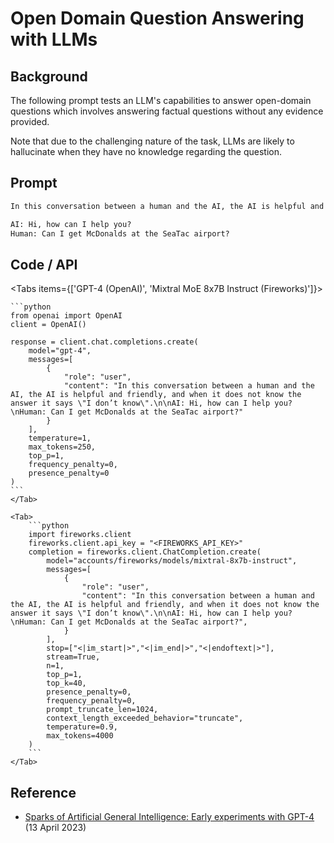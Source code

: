 # Open Domain Question Answering with LLMs


## Background
The following prompt tests an LLM's capabilities to answer open-domain questions which involves answering factual questions without any evidence provided.

<Callout type="warning" emoji="⚠️">
    Note that due to the challenging nature of the task, LLMs are likely to hallucinate when they have no knowledge regarding the question.
</Callout>

## Prompt
```markdown
In this conversation between a human and the AI, the AI is helpful and friendly, and when it does not know the answer it says "I don’t know".

AI: Hi, how can I help you?
Human: Can I get McDonalds at the SeaTac airport?
```

## Code / API

<Tabs items={['GPT-4 (OpenAI)', 'Mixtral MoE 8x7B Instruct (Fireworks)']}>
    <Tab>
  
    ```python
    from openai import OpenAI
    client = OpenAI()

    response = client.chat.completions.create(
        model="gpt-4",
        messages=[
            {
                "role": "user",
                "content": "In this conversation between a human and the AI, the AI is helpful and friendly, and when it does not know the answer it says \"I don’t know\".\n\nAI: Hi, how can I help you?\nHuman: Can I get McDonalds at the SeaTac airport?"
            }
        ],
        temperature=1,
        max_tokens=250,
        top_p=1,
        frequency_penalty=0,
        presence_penalty=0
    )
    ```
    </Tab>

    <Tab>
        ```python
        import fireworks.client
        fireworks.client.api_key = "<FIREWORKS_API_KEY>"
        completion = fireworks.client.ChatCompletion.create(
            model="accounts/fireworks/models/mixtral-8x7b-instruct",
            messages=[
                {
                    "role": "user",
                    "content": "In this conversation between a human and the AI, the AI is helpful and friendly, and when it does not know the answer it says \"I don’t know\".\n\nAI: Hi, how can I help you?\nHuman: Can I get McDonalds at the SeaTac airport?",
                }
            ],
            stop=["<|im_start|>","<|im_end|>","<|endoftext|>"],
            stream=True,
            n=1,
            top_p=1,
            top_k=40,
            presence_penalty=0,
            frequency_penalty=0,
            prompt_truncate_len=1024,
            context_length_exceeded_behavior="truncate",
            temperature=0.9,
            max_tokens=4000
        )
        ```
    </Tab>


</Tabs>

## Reference
- [Sparks of Artificial General Intelligence: Early experiments with GPT-4](https://arxiv.org/abs/2303.12712) (13 April 2023)